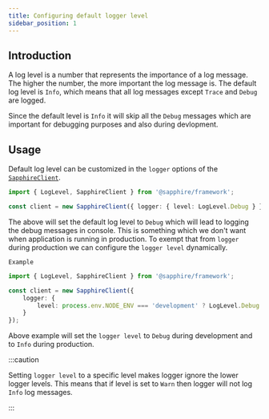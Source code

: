 ```yaml
---
title: Configuring default logger level
sidebar_position: 1
---
```


## Introduction

A log level is a number that represents the importance of a log message. The higher the number, the more important the
log message is. The default log level is `Info`, which means that all log messages except `Trace` and `Debug` are logged.

Since the default level is `Info` it will skip all the `Debug` messages which are important for debugging purposes and
also during devlopment.

## Usage

Default log level can be customized in the `logger` options of the [`SapphireClient`][sapphire].

```typescript ts2esm2cjs|{3}|{3}
import { LogLevel, SapphireClient } from '@sapphire/framework';

const client = new SapphireClient({ logger: { level: LogLevel.Debug } });
```

The above will set the default log level to `Debug` which will lead to logging the debug messages in console. This is something
which we don't want when application is running in production. To exempt that from `logger` during production we can
configure the `logger level` dynamically.

`Example`
```typescript ts2esm2cjs|{3}|{3}
import { LogLevel, SapphireClient } from '@sapphire/framework';

const client = new SapphireClient({
	logger: {
		level: process.env.NODE_ENV === 'development' ? LogLevel.Debug : LogLevel.Info
	}
});
```

Above example will set the `logger level` to `Debug` during development and to `Info` during production.

:::caution

Setting `logger level` to a specific level makes logger ignore the lower logger levels. This means that if level is set to
`Warn` then logger will not log `Info` log messages.

:::

[sapphire]: ../../Documentation/api-framework/classes/SapphireClient
